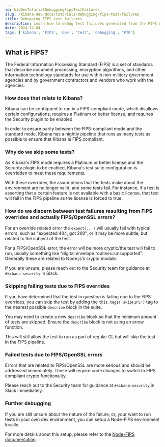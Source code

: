 ```yaml
---
id: kibDevTutorialDebuggingFipsTestFailures
slug: /kibana-dev-docs/tutorials/debugging-fips-test-failures
title: Debugging FIPS test failures
description: Learn how to debug test failures generated from the FIPS nightly pipeline
date: 2024-12-04
tags: ['kibana', 'FIPS', 'dev', 'test', 'debugging', 'FTR']
---
```


## What is FIPS?

The Federal Information Processing Standard (FIPS) is a set of standards that describe document processing,
encryption algorithms, and other information technology standards for use within non-military government agencies 
and by government contractors and vendors who work with the agencies.

### How does that relate to Kibana?

Kibana can be configured to run in a FIPS-compliant mode, which disallows certain configurations,
requires a Platinum or better license, and requires the Security plugin to be enabled.

In order to ensure parity between the FIPS-compliant mode and the standard mode,
Kibana has a nightly pipeline that runs as many tests as possible to ensure that Kibana is FIPS compliant.

### Why do we skip some tests?

As Kibana's FIPS mode requires a Platinum or better license and the Security plugin to be enabled, Kibana's test suite configuration is overridden to meet these requirements.

With these overrides, the assumptions that the tests make about the environment are no longer valid, and some tests fail. For instance, if a test is asserting that a certain feature is not
available with a basic license, that test will fail in the FIPS pipeline as the license is forced to true.

### How do we discern between test failures resulting from FIPS overrides and actually FIPS/OpenSSL errors?

For an override related error the `expect(...)` will usually fail with typical errors, such as "expected 404, got 200", or it may be more subtle, but related to the subject of the test.

For a FIPS/OpenSSL error, the error will be more cryptic/the test will fail to run, usually something like "digital envelope routines::unsupported". Generally these are related to Node.js's crypto module.

If you are unsure, please reach out to the Security team for guidance at `#kibana-security` in Slack.

### Skipping failing tests due to FIPS overrides

If you have determined that the test in question is failing due to the FIPS overrides, you can skip the test by adding the `this.tags('skipFIPS')` tag to the nearest possible `describe` block in the suite.

You may need to create a new `describe` block so that the minimum amount of tests are skipped. Ensure the `describe` block is not using an arrow function.

This will still allow the test to run as part of regular CI, but will skip the test in the FIPS pipeline.

### Failed tests due to FIPS/OpenSSL errors

Errors that are related to FIPS/OpenSSL are more serious and should be addressed immediately. These will require code changes to switch to FIPS compliant crypto functionality.

Please reach out to the Security team for guidance at `#kibana-security` in Slack immediately.


### Further debugging

If you are still unsure about the nature of the failure, or, your want to run tests in your own dev environment, you can setup a Node-FIPS environment locally.

For more details about this setup, please refer to the [Node-FIPS documentation](https://github.com/elastic/FIPSGuide/blob/main/node/README.md).
